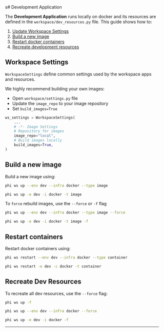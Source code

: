 s# Development Application

The **Development Application** runs locally on docker and its resources are defined in the `workspace/dev_resources.py` file. This guide shows how to:

1. [Update Workspace Settings](#workspace-settings)
2. [Build a new image](#build-a-new-image)
3. [Restart docker containers](#restart-containers)
4. [Recreate development resources](#recreate-dev-resources)

## Workspace Settings

`WorkspaceSettings` define common settings used by the workspace apps and resources.

We highly recommend building your own images:

- Open `workspace/settings.py` file
- Update the `image_repo` to your image repository
- Set `build_images=True`

```python workspace/settings.py
ws_settings = WorkspaceSettings(
    ...
    # -*- Image Settings
    # Repository for images
    image_repo="local",
    # Build images locally
    build_images=True,
)
```

## Build a new image

Build a new image using:

<CodeGroup>

```bash terminal
phi ws up --env dev --infra docker --type image
```

```bash shorthand
phi ws up -e dev -i docker -t image
```

</CodeGroup>

To `force` rebuild images, use the `--force` or `-f` flag

<CodeGroup>

```bash terminal
phi ws up --env dev --infra docker --type image --force
```

```bash shorthand
phi ws up -e dev -i docker -t image -f
```

</CodeGroup>

## Restart containers

Restart docker containers using:

<CodeGroup>

```bash terminal
phi ws restart --env dev --infra docker --type container
```

```bash shorthand
phi ws restart -e dev -c docker -t container
```

</CodeGroup>

## Recreate Dev Resources

To recreate all dev resources, use the `--force` flag:

<CodeGroup>

```bash terminal
phi ws up -f
```

```bash With Options
phi ws up --env dev --infra docker --force
```

```bash shorthand
phi ws up -e dev -i docker -f
```

</CodeGroup>

---
